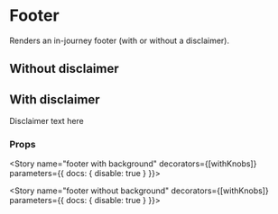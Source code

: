 
<Meta title="Components/Footer" component={Footer} />

# Footer

Renders an in-journey footer (with or without a disclaimer).

## Without disclaimer
<Preview>
   <Story name="footer basic">
     <Footer />
   </Story>
 </Preview>

## With disclaimer
<Preview>
   <Story name="footer with disclaimer">
     <Footer>
       Disclaimer text here
     </Footer>
   </Story>
 </Preview>

 ### Props
<Props of={Footer} />

<Story name="footer with background" decorators={[withKnobs]} parameters={{ docs: { disable: true } }}>
  <FooterView />
</Story>

<Story name="footer without background" decorators={[withKnobs]} parameters={{ docs: { disable: true } }}>
  <FooterTransparentView />
</Story>
